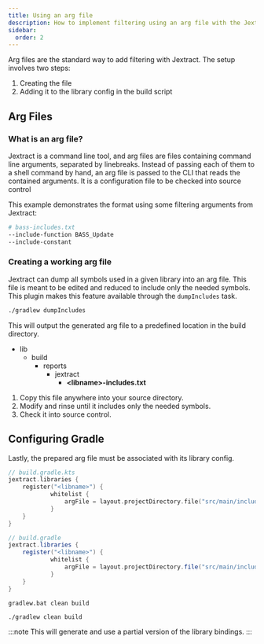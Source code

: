 ```yaml
---
title: Using an arg file
description: How to implement filtering using an arg file with the Jextract Gradle plugin
sidebar:
  order: 2
---
```



Arg files are the standard way to add filtering with Jextract.
The setup involves two steps:

1. Creating the file
2. Adding it to the library config in the build script

## Arg Files

### What is an arg file?

Jextract is a command line tool, and arg files are files containing command line arguments, separated by linebreaks.
Instead of passing each of them to a shell command by hand, an arg file is passed to the CLI that reads the contained arguments.
It is a configuration file to be checked into source control

This example demonstrates the format using some filtering arguments from Jextract:

```bash
# bass-includes.txt
--include-function BASS_Update
--include-constant
```

### Creating a working arg file

Jextract can dump all symbols used in a given library into an arg file.
This file is meant to be edited and reduced to include only the needed symbols.
This plugin makes this feature available through the `dumpIncludes` task.

```bash title="Dumping all library symbols into an arg file"
./gradlew dumpIncludes
```

This will output the generated arg file to a predefined location in the build directory.

<FileTree>

- lib
  - build
    - reports
      - jextract
        - **\<libname\>-includes.txt**

</FileTree>

1. Copy this file anywhere into your source directory.
2. Modify and rinse until it includes only the needed symbols.
3. Check it into source control.

## Configuring Gradle

Lastly, the prepared arg file must be associated with its library config.

<Tabs syncKey="dsl">
<TabItem label="Kotlin">

```kotlin gradle dsl "argFile" "<libname>"
// build.gradle.kts
jextract.libraries {
    register("<libname>") {
            whitelist {
                argFile = layout.projectDirectory.file("src/main/includes/<libname>-includes.txt")
            }
    }
}
```

</TabItem>
<TabItem label="Groovy">

```groovy gradle dsl "argFile" "<libname>"
// build.gradle
jextract.libraries {
    register("<libname>") {
            whitelist {
                argFile = layout.projectDirectory.file("src/main/includes/<libname>-includes.txt")
            }
    }
}
```

</TabItem>
</Tabs>

<Tabs syncKey="os">
<TabItem label="Windows">

```pwsh title="Rebuilding the project"
gradlew.bat clean build
```

</TabItem>
<TabItem label="Linux">

```bash title="Rebuilding the project"
./gradlew clean build
```

</TabItem>
</Tabs>

:::note
This will generate and use a partial version of the library bindings.
:::
